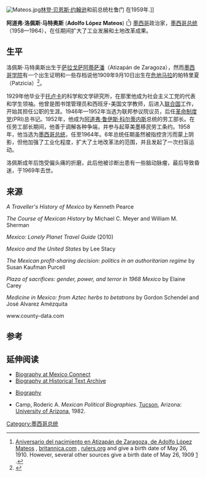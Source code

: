 {{Infobox President | name=阿道弗·洛佩斯·马特奥斯<br>Adolfo López Mateos 
| nationality={{MEX}}
| image=Lopez_Mateos.jpg
| imagesize=140 px
| order = [[File:Seal_of_the_Government_of_Mexico.svg|35px]] <br> 第48任
| office = 墨西哥总统
| term_start=1958年12月1日
| term_end=1964年11月30日
| predecessor=[[阿道弗·鲁伊斯·科尔蒂内斯|阿道弗·鲁伊斯·科尔蒂内斯]]
| successor=[[古斯塔沃·迪亚斯·奥尔达斯|古斯塔沃·迪亚斯·奥尔达斯]]
| birth_date={{birth date|1910|5|26}}
| birth_place={{MEX}}[[墨西哥州|墨西哥州]]{{tsl|en|Ciudad López Mateos||Atizapán de Zaragoza}}
| death_date={{death date and age|1969|09|22|1910|05|26}}
| death_place={{MEX}}[[墨西哥城|墨西哥城]]
| spouse=[[埃娃·萨马诺|埃娃·萨马诺]](Eva Sámano)<br/> 安吉丽娜·古铁雷斯（Angelina Gutiérrez）
| party=[[革命制度党|革命制度党]]
}}
[[File:Mateos.jpg|thumb]][[林登·贝恩斯·约翰逊|林登·贝恩斯·约翰逊]]和前总统杜鲁门
在1959年.]]


'''阿道弗·洛佩斯·马特奥斯''' ('''Adolfo López Mateos''') ({{bd|1910年|5月26日|1969年|9月22日}}<ref>[http://www.bicentenario.gob.mx/index.php?option=com_content&view=article&id=984:26-de-mayo-de-1910-aniversario-del-nacimiento-en-atizapan-de-zaragoza-de-adolfo-lopez-mateos&catid=118:mayo&Itemid=217 Aniversario del nacimiento en Atizapán de Zaragoza, de Adolfo López Mateos] {{webarchive|url=https://web.archive.org/web/20110501050820/http://www.bicentenario.gob.mx/index.php?option=com_content&view=article&id=984%3A26-de-mayo-de-1910-aniversario-del-nacimiento-en-atizapan-de-zaragoza-de-adolfo-lopez-mateos&catid=118%3Amayo&Itemid=217 |date=2011-05-01 }}, [http://www.britannica.com/EBchecked/topic/347893/Adolfo-Lopez-Mateos britannica.com] {{Wayback|url=http://www.britannica.com/EBchecked/topic/347893/Adolfo-Lopez-Mateos |date=20140504060439 }}, [http://rulers.org/indexl4.html#lopezma rulers.org] {{WebCite|url=https://www.webcitation.org/6BVkPeTyL?url=http://rulers.org/indexl4.html#lopezma |date=20121018173522 |dateformat=iso }} and {{cite web |url=http://usuarios.multimania.es/Aime/lmateos.html |title=存档副本 |accessdate=2011-07-03 |deadurl=yes |archiveurl=https://web.archive.org/web/20110709202106/http://usuarios.multimania.es/Aime/lmateos.html |archivedate=2011-07-09 }} give a birth date of May 26, 1910. However, several other sources give a birth date of May 26, 1909 [http://www.mexconnect.com/articles/276-sexenios-in-a-changing-world-l%C3%B3pez-mateos-and-d%C3%ADaz-ord%C3%A1z] {{Wayback|url=http://www.mexconnect.com/articles/276-sexenios-in-a-changing-world-l%C3%B3pez-mateos-and-d%C3%ADaz-ord%C3%A1z |date=20200726160441 }}.</ref>) [[墨西哥|墨西哥]]政治家，[[墨西哥总统|墨西哥总统]]（1958—1964），在任期间扩大了工业发展和土地改革成果。

==生平==
洛佩斯·马特奥斯出生于[[萨拉戈萨阿蒂萨潘|萨拉戈萨阿蒂萨潘]]（Atizapán de Zaragoza），然而[[墨西哥学院|墨西哥学院]]有一个出生证明和一些存档说他1909年9月10日出生在[[危地马拉|危地马拉]]的帕特里夏（Patzicia）<ref name="guatemala">{{cite journal |last=Loaeza |first=Soledad |title=El guatemalteco que gobernó México |url=http://www.nexos.com.mx/?P=leerarticulo&Article=550 |date=2009-07-06 |accessdate=2009-10-26 |language=es |magazine=Nexos |location=Mexico City |journal= |archive-date=2020-07-26 |archive-url=https://web.archive.org/web/20200726160605/https://www.nexos.com.mx/?P=leerarticulo&Article=550 |dead-url=no }}</ref>。

1929年他毕业于[[托卢卡|托卢卡]]的科学和文学研究所，在那里他成为社会主义工党的代表和学生领袖。他曾是图书馆管理员和西班牙-美国文学教师，后进入[[联合国|联合国]]工作，开始其担任公职的生涯。1946年—1952年当选为联邦参议院议员，后任[[革命制度党|革命制度党]](PRI)总书记。1952年，他成为[[阿道弗·鲁伊斯·科尔蒂内斯|阿道弗·鲁伊斯·科尔蒂内斯]]总统的劳工部长。在任劳工部长期间，他善于调解各种争端，并参与起草美墨移民劳工条约。1958年，他当选为[[墨西哥总统|墨西哥总统]]，任至1964年。6年总统任期虽然被指控贪污而蒙上阴影，但他加强了工业化程度，扩大了土地改革法的范围，并且发起了一次扫盲运动。

洛佩斯成年后饱受偏头痛的折磨，此后他被诊断出患有一些脑动脉瘤，最后导致昏迷，于1969年去世。

==来源==

''A Traveller's History of Mexico'' by Kenneth Pearce

''The Course of Mexican History'' by Michael C. Meyer and William M. Sherman

''Mexico: Lonely Planet Travel Guide'' (2010)

''Mexico and the United States'' by Lee Stacy

''The Mexican profit-sharing decision: politics in an authoritarian regime'' by Susan Kaufman Purcell

''Plaza of sacrifices: gender, power, and terror in 1968 Mexico'' by Elaine Carey

''Medicine in Mexico: from Aztec herbs to betatrons'' by Gordon Schendel and José Alvarez Amézquita

www.county-data.com

==参考==
{{reflist|30em}}

==延伸阅读==
{{Commons category|Adolfo López Mateos}}
*[http://www.mexconnect.com/mex_/history/jtuck/jtmateosyordaz.html Biography at Mexico Connect] {{Wayback|url=http://www.mexconnect.com/mex_/history/jtuck/jtmateosyordaz.html |date=20081219063323 }}
*[https://web.archive.org/web/20110613082205/http://historicaltextarchive.com/sections.php?action=read&artid=142 Biography at Historical Text Archive]
*{{es icon}} [https://web.archive.org/web/20041231235805/http://usuarios.lycos.es/aime/lmateos.html Biography]
*Camp, Roderic A. ''Mexican Political Biographies''. [[图森_(亚利桑那州)|Tucson]], Arizona: [[亚利桑那大学|University of Arizona]], 1982.

{{s-start}}
{{s-off}}
{{succession box
| title = [[墨西哥总统|墨西哥总统]]
| before = [[阿道弗·鲁伊斯·科尔蒂内斯|阿道弗·鲁伊斯·科尔蒂内斯]]
| after = [[古斯塔沃·迪亚斯·奥尔达斯|古斯塔沃·迪亚斯·奥尔达斯]]
| years = 1958–1964
}}
{{s-end}}

{{墨西哥总统}}

{{Authority control}}
{{DEFAULTSORT:Lopez Mateos, Adolfo}}
[[Category:墨西哥总统|Category:墨西哥总统]]